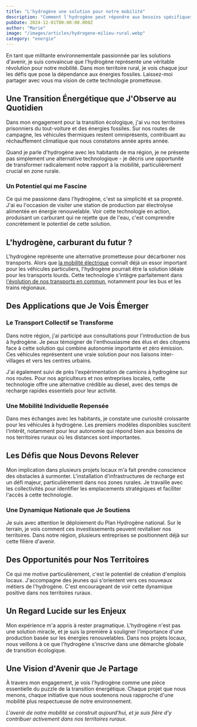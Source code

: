 ```yaml
---
title: "L'hydrogène une solution pour notre mobilité"
description: "Comment l'hydrogène peut répondre aux besoins spécifiques de mobilité dans nos territoires ruraux"
pubDate: 2024-12-01T00:00:00.000Z
author: "Marie"
image: "/images/articles/hydrogene-milieu-rural.webp"
category: "energie"
---
```


En tant que militante environnementale passionnée par les solutions d'avenir, je suis convaincue que l'hydrogène représente une véritable révolution pour notre mobilité. Dans mon territoire rural, je vois chaque jour les défis que pose la dépendance aux énergies fossiles. Laissez-moi partager avec vous ma vision de cette technologie prometteuse.

## Une Transition Énergétique que J'Observe au Quotidien

Dans mon engagement pour la transition écologique, j'ai vu nos territoires prisonniers du tout-voiture et des énergies fossiles. Sur nos routes de campagne, les véhicules thermiques restent omniprésents, contribuant au réchauffement climatique que nous constatons année après année.

Quand je parle d'hydrogène avec les habitants de ma région, je ne présente pas simplement une alternative technologique - je décris une opportunité de transformer radicalement notre rapport à la mobilité, particulièrement crucial en zone rurale.

### Un Potentiel qui me Fascine

Ce qui me passionne dans l'hydrogène, c'est sa simplicité et sa propreté. J'ai eu l'occasion de visiter une station de production par électrolyse alimentée en énergie renouvelable. Voir cette technologie en action, produisant un carburant qui ne rejette que de l'eau, c'est comprendre concrètement le potentiel de cette solution.

## L'hydrogène, carburant du futur ?

L'hydrogène représente une alternative prometteuse pour décarboner nos transports. Alors que [la mobilité électrique](/articles/mobilite-electrique) connaît déjà un essor important pour les véhicules particuliers, l'hydrogène pourrait être la solution idéale pour les transports lourds. Cette technologie s'intègre parfaitement dans [l'évolution de nos transports en commun](/articles/transports-commun-ecologique), notamment pour les bus et les trains régionaux.

## Des Applications que Je Vois Émerger

### Le Transport Collectif se Transforme

Dans notre région, j'ai participé aux consultations pour l'introduction de bus à hydrogène. Je peux témoigner de l'enthousiasme des élus et des citoyens face à cette solution qui combine autonomie importante et zéro émission. Ces véhicules représentent une vraie solution pour nos liaisons inter-villages et vers les centres urbains.

J'ai également suivi de près l'expérimentation de camions à hydrogène sur nos routes. Pour nos agriculteurs et nos entreprises locales, cette technologie offre une alternative crédible au diesel, avec des temps de recharge rapides essentiels pour leur activité.

### Une Mobilité Individuelle Repensée

Dans mes échanges avec les habitants, je constate une curiosité croissante pour les véhicules à hydrogène. Les premiers modèles disponibles suscitent l'intérêt, notamment pour leur autonomie qui répond bien aux besoins de nos territoires ruraux où les distances sont importantes.

## Les Défis que Nous Devons Relever

Mon implication dans plusieurs projets locaux m'a fait prendre conscience des obstacles à surmonter. L'installation d'infrastructures de recharge est un défi majeur, particulièrement dans nos zones rurales. Je travaille avec les collectivités pour identifier les emplacements stratégiques et faciliter l'accès à cette technologie.

### Une Dynamique Nationale que Je Soutiens

Je suis avec attention le déploiement du Plan Hydrogène national. Sur le terrain, je vois comment ces investissements peuvent revitaliser nos territoires. Dans notre région, plusieurs entreprises se positionnent déjà sur cette filière d'avenir.

## Des Opportunités pour Nos Territoires

Ce qui me motive particulièrement, c'est le potentiel de création d'emplois locaux. J'accompagne des jeunes qui s'orientent vers ces nouveaux métiers de l'hydrogène. C'est encourageant de voir cette dynamique positive dans nos territoires ruraux.

## Un Regard Lucide sur les Enjeux

Mon expérience m'a appris à rester pragmatique. L'hydrogène n'est pas une solution miracle, et je suis la première à souligner l'importance d'une production basée sur les énergies renouvelables. Dans nos projets locaux, nous veillons à ce que l'hydrogène s'inscrive dans une démarche globale de transition écologique.

## Une Vision d'Avenir que Je Partage

À travers mon engagement, je vois l'hydrogène comme une pièce essentielle du puzzle de la transition énergétique. Chaque projet que nous menons, chaque initiative que nous soutenons nous rapproche d'une mobilité plus respectueuse de notre environnement.

*L'avenir de notre mobilité se construit aujourd'hui, et je suis fière d'y contribuer activement dans nos territoires ruraux.*
